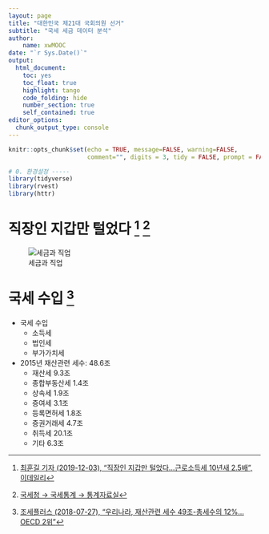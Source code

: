 ```yaml
---
layout: page
title: "대한민국 제21대 국회의원 선거"
subtitle: "국세 세금 데이터 분석"
author:
    name: xwMOOC
date: "`r Sys.Date()`"
output:
  html_document: 
    toc: yes
    toc_float: true
    highlight: tango
    code_folding: hide
    number_section: true
    self_contained: true
editor_options: 
  chunk_output_type: console
---
```


```r
knitr::opts_chunk$set(echo = TRUE, message=FALSE, warning=FALSE,
                      comment="", digits = 3, tidy = FALSE, prompt = FALSE, fig.align = 'center')

# 0. 환경설정 -----
library(tidyverse)
library(rvest)
library(httr)

```

# 직장인 지갑만 털었다 [^choi-edaily] [^tax-white-paper] {#salaryman-wallet}

[^choi-edaily]: [최훈길 기자 (2019-12-03), "직장인 지갑만 털었다…근로소득세 10년새 2.5배", 이데일리](https://www.edaily.co.kr/news/read?newsId=01377606622714912&mediaCodeNo=257)

[^tax-white-paper]: [국세청 &rarr; 국세통계 &rarr; 통계자료실](https://stats.nts.go.kr/data/data.asp)

![세금과 직업](fig/edaily-tax.jpg)

# 국세 수입 [^jose-2018] {#tax-statistics} 

[^jose-2018]: [조세플러스 (2018-07-27), "우리나라, 재산관련 세수 49조-총세수의 12%…OECD 2위"](http://www.joseplus.com/news/newsview.php?ncode=1065573608259799)

- 국세 수입
    - 소득세
    - 법인세
    - 부가가치세
- 2015년 재산관련 세수: 48.6조
    - 재산세 9.3조 
    - 종합부동산세 1.4조 
    - 상속세 1.9조 
    - 증여세 3.1조 
    - 등록면허세 1.8조 
    - 증권거래세 4.7조 
    - 취득세 20.1조 
    - 기타 6.3조

    


    
    

